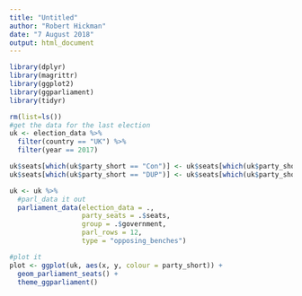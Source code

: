 ```yaml
---
title: "Untitled"
author: "Robert Hickman"
date: "7 August 2018"
output: html_document
---
```


```r
library(dplyr)
library(magrittr)
library(ggplot2)
library(ggparliament)
library(tidyr)
```

```r
rm(list=ls())
#get the data for the last election
uk <- election_data %>%
  filter(country == "UK") %>%
  filter(year == 2017)

uk$seats[which(uk$party_short == "Con")] <- uk$seats[which(uk$party_short == "Con")] + 100
uk$seats[which(uk$party_short == "DUP")] <- uk$seats[which(uk$party_short == "DUP")] + 50

uk <- uk %>%
  #parl_data it out
  parliament_data(election_data = .,
                  party_seats = .$seats,
                  group = .$government,
                  parl_rows = 12,
                  type = "opposing_benches")

#plot it
plot <- ggplot(uk, aes(x, y, colour = party_short)) +
  geom_parliament_seats() +
  theme_ggparliament()

```
